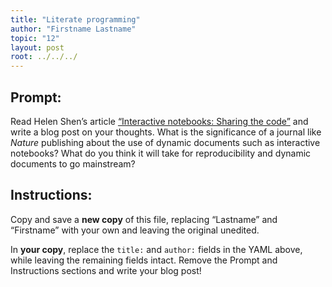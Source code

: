 ```yaml
---
title: "Literate programming"
author: "Firstname Lastname"
topic: "12"
layout: post
root: ../../../
---
```


## Prompt:

Read Helen Shen's article ["Interactive notebooks: Sharing the code"](http://www.nature.com/news/interactive-notebooks-sharing-the-code-1.16261) and write a blog post on your thoughts. What is the significance of a journal like *Nature* publishing about the use of dynamic documents such as interactive notebooks? What do you think it will take for reproducibility and dynamic documents to go mainstream?


## Instructions:
Copy and save a **new copy** of this file, replacing "Lastname" and "Firstname" with your own and leaving the original unedited.

In **your copy**, replace the `title:` and `author:` fields in the YAML above, while leaving the remaining fields intact. Remove the Prompt and Instructions sections and write your blog post!

